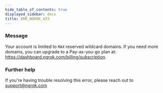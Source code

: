 ```yaml
---
hide_table_of_contents: true
displayed_sidebar: docs
title: ERR_NGROK_433
---
```


### Message

Your account is limited to `MAX` reserved wildcard domains. If you need more domains, you can upgrade to a Pay-as-you-go plan at: https://dashboard.ngrok.com/billing/subscription.

<ErrorDetails />

### Further help

If you're having trouble resolving this error, please reach out to [support@ngrok.com](mailto:support@ngrok.com?subject=Help%20with%20ERR_NGROK_433)
